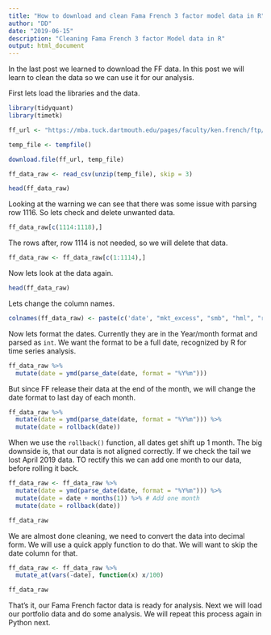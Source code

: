 ```yaml
---
title: "How to download and clean Fama French 3 factor model data in R"
author: "DD"
date: "2019-06-15"
description: "Cleaning Fama French 3 factor Model data in R"
output: html_document
---
```


In the last post we learned to download the FF data. In this post we will learn to clean the data so we can use it for our analysis.

First lets load the libraries and the data.

```r

library(tidyquant)
library(timetk)

```

```r

ff_url <- "https://mba.tuck.dartmouth.edu/pages/faculty/ken.french/ftp/F-F_Research_Data_Factors_CSV.zip"

temp_file <- tempfile()

download.file(ff_url, temp_file)

ff_data_raw <- read_csv(unzip(temp_file), skip = 3)

head(ff_data_raw)

```

Looking at the warning we can see that there was some issue with parsing row 1116. So lets check and delete unwanted data.

```r

ff_data_raw[c(1114:1118),]

```

The rows after, row 1114 is not needed, so we will delete that data.

```r

ff_data_raw <- ff_data_raw[c(1:1114),]

```

Now lets look at the data again.

```r

head(ff_data_raw)

```

Lets change the column names.

```r

colnames(ff_data_raw) <- paste(c('date', "mkt_excess", "smb", "hml", "rf"))

```

Now lets format the dates. Currently they are in the Year/month format and parsed as `int`. We want the format to be a full date, recognized by R for time series analysis.

```r

ff_data_raw %>%
  mutate(date = ymd(parse_date(date, format = "%Y%m")))

```

But since FF release their data at the end of the month, we will change the date format to last day of each month.

```r

ff_data_raw %>%
  mutate(date = ymd(parse_date(date, format = "%Y%m"))) %>%
  mutate(date = rollback(date)) 

```
When we use the `rollback()` function, all dates get shift up 1 month. The big downside is, that our data is not aligned correctly. If we check the tail we lost April 2019 data. TO rectify this we can add one month to our data, before rolling it back.

```r

ff_data_raw <- ff_data_raw %>%
  mutate(date = ymd(parse_date(date, format = "%Y%m"))) %>%
  mutate(date = date + months(1)) %>% # Add one month
  mutate(date = rollback(date)) 

ff_data_raw

```

We are almost done cleaning, we need to convert the data into decimal form. We will use a quick apply function to do that. We will want to skip the date column for that.

```r

ff_data_raw <- ff_data_raw %>%
  mutate_at(vars(-date), function(x) x/100)

ff_data_raw

```

That's it, our Fama French factor data is ready for analysis. Next we will load our portfolio data and do some analysis. We will repeat this process again in Python next.

